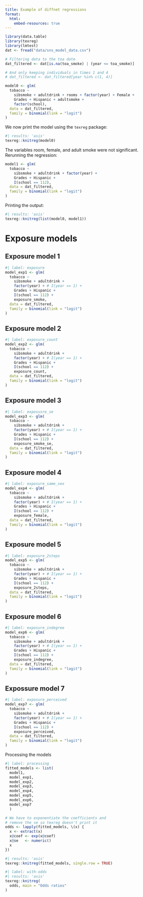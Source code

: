 ```yaml
---
title: Example of diffnet regressions
format:
  html:
    embed-resources: true
---
```



```r
library(data.table)
library(texreg)
library(lmtest)
dat <- fread("data/sns_model_data.csv")

# Filtering data to the toa date
dat_filtered <- dat[is.na(toa_smoke) | (year <= toa_smoke)]

# And only keeping individuals in times 1 and 4
# dat_filtered <- dat_filtered[year %in% c(1, 4)]
```

```r
model0 <- glm(
  tobacco ~
    sibsmoke + adultdrink + rooms + factor(year) + Female +
    Grades + Hispanic + adultsmoke +
    factor(school),
  data = dat_filtered,
  family = binomial(link = "logit")
)

```

We now print the model using the `texreg` package:

```r
#| results: 'asis'
texreg::knitreg(model0)
```

The variables room, female, and adult smoke were not significant. Rerunning the regression:

```r
model1 <- glm(
  tobacco ~
    sibsmoke + adultdrink + factor(year) +
    Grades + Hispanic +
    I(school == 112),
  data = dat_filtered,
  family = binomial(link = "logit")
)
```

Printing the output:

```r
#| results: 'asis'
texreg::knitreg(list(model0, model1))
```

# Exposure models

## Exposure model 1

```r
#| label: exposure
model_exp1 <- glm(
  tobacco ~
    sibsmoke + adultdrink + 
    factor(year) + # I(year == 1) +
    Grades + Hispanic + 
    I(school == 112) +
    exposure_smoke,
  data = dat_filtered,
  family = binomial(link = "logit")
)
```

## Exposure model 2

```r
#| label: exposure_count
model_exp2 <- glm(
  tobacco ~
    sibsmoke + adultdrink + 
    factor(year) + # I(year == 1) +
    Grades + Hispanic + 
    I(school == 112) +
    exposure_count,
  data = dat_filtered,
  family = binomial(link = "logit")
)

```


## Exposure model 3

```r
#| label: exposusre_se
model_exp3 <- glm(
  tobacco ~
    sibsmoke + adultdrink + 
    factor(year) + # I(year == 1) +
    Grades + Hispanic + 
    I(school == 112) +
    exposure_smoke_se,
  data = dat_filtered,
  family = binomial(link = "logit")
)

```

## Exposure model 4

```r
#| label: exposure_same_sex
model_exp4 <- glm(
  tobacco ~
    sibsmoke + adultdrink + 
    factor(year) + # I(year == 1) +
    Grades + Hispanic + 
    I(school == 112) +
    exposure_female,
  data = dat_filtered,
  family = binomial(link = "logit")
)
```

## Exposure model 5

```r
#| label: exposure_2steps
model_exp5 <- glm(
  tobacco ~
    sibsmoke + adultdrink + 
    factor(year) + # I(year == 1) +
    Grades + Hispanic + 
    I(school == 112) +
    exposure_2steps,
  data = dat_filtered,
  family = binomial(link = "logit")
)
```

## Exposure model 6

```r
#| label: exposure_indegree
model_exp6 <- glm(
  tobacco ~
    sibsmoke + adultdrink + 
    factor(year) + # I(year == 1) +
    Grades + Hispanic + 
    I(school == 112) +
    exposure_indegree,
  data = dat_filtered,
  family = binomial(link = "logit")
)
```

## Expossure model 7

```r
#| label: exposure_perceived
model_exp7 <- glm(
  tobacco ~
    sibsmoke + adultdrink + 
    factor(year) + # I(year == 1) +
    Grades + Hispanic + 
    I(school == 112) +
    exposure_perceived,
  data = dat_filtered,
  family = binomial(link = "logit")
)
```

Processing the models

```r
#| label: processing
fitted_models <- list(
  model1,
  model_exp1,
  model_exp2,
  model_exp3,
  model_exp4,
  model_exp5,
  model_exp6,
  model_exp7
  )

# We have to exponentiate the coefficients and
# remove the se so texreg doesn't print it
odds <- lapply(fitted_models, \(x) {
  x <- extract(x)
  x@coef <- exp(x@coef)
  x@se   <- numeric()
  x
})
```

```r
#| results: 'asis'
texreg::knitreg(fitted_models, single.row = TRUE)
```


```r
#| label: with-odds
#| results: 'asis'
texreg::knitreg(
  odds, main = "Odds ratios"
)
```